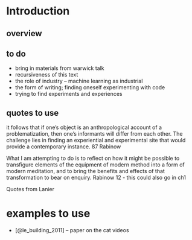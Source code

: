 # Introduction


## overview



## to do
- bring in materials from warwick talk
- recursiveness of this text
- the role of industry -- machine learning as industrial
- the form of writing; finding oneself experimenting with code
- trying to find experiments and experiences

## quotes to use
it follows that if one's object is an anthropological account of a problematization, then one's informants will differ from each other. The challenge lies in finding an experiential and experimental site that would provide a contemporary instance. 87 Rabinow

What I am attempting to do is to reflect on how it might be possible to transfigure elements of the equipment of modern method into a  form of modern meditation, and to bring the benefits and effects of that transformation to bear on enquiry. Rabinow 12 - this could also go in ch1


Quotes from Lanier

# examples to use
- [@le_building_2011] -- paper on the cat videos 